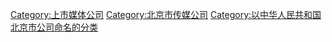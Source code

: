 [[Category:上市媒体公司|Category:上市媒体公司]]
[[Category:北京市传媒公司|Category:北京市传媒公司]]
[[Category:以中华人民共和国北京市公司命名的分类|Category:以中华人民共和国北京市公司命名的分类]]